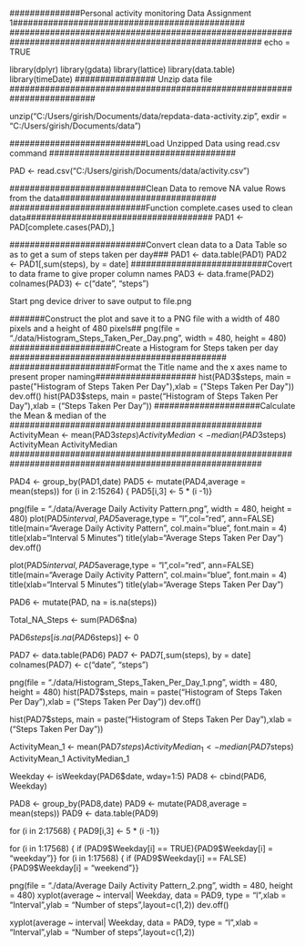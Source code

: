 ##############Personal activity monitoring Data Assignment 1##############################################
##########################################################################################################
echo = TRUE

library(dplyr)
library(gdata)
library(lattice)
library(data.table)
library(timeDate)
################ Unzip data file #########################################################################

unzip("C:/Users/girish/Documents/data/repdata-data-activity.zip", exdir = "C:/Users/girish/Documents/data")

###########################Load Unzipped Data using read.csv command #####################################

PAD <- read.csv("C:/Users/girish/Documents/data/activity.csv")

###########################Clean Data to remove NA value Rows from the data###############################
###########################Function complete.cases used to clean data#####################################
PAD1 <- PAD[complete.cases(PAD),]

###########################Convert clean data to a Data Table so as to get a sum of steps taken per day###
PAD1 <- data.table(PAD1)
PAD2 <- PAD1[,sum(steps), by = date]
###########################Covert to data frame to give proper column names
PAD3 <- data.frame(PAD2)
colnames(PAD3) <- c("date", "steps")

####### Start png device driver to save output to file.png#################################################
#######Construct the plot and save it to a PNG file with a width of 480 pixels and a height of 480 pixels##
png(file = "./data/Histogram_Steps_Taken_Per_Day.png", width = 480, height = 480)
#####################Create a Histogram for Steps taken per day ###########################################
#####################Format the Title name and the x axes name to present proper naming####################
hist(PAD3$steps, main = paste("Histogram of Steps Taken Per Day"),xlab = ("Steps Taken Per Day"))
dev.off()
hist(PAD3$steps, main = paste("Histogram of Steps Taken Per Day"),xlab = ("Steps Taken Per Day"))
#####################Calculate the Mean & median of the ##################################################
ActivityMean <- mean(PAD3$steps)
ActivityMedian <- median(PAD3$steps)
ActivityMean
ActivityMedian
##########################################################################################################

PAD4 <- group_by(PAD1,date)
PAD5 <- mutate(PAD4,average = mean(steps))
for (i in 2:15264) {
PAD5[i,3] <- 5 * (i -1)}

png(file = "./data/Average Daily Activity Pattern.png", width = 480, height = 480)
plot(PAD5$interval, PAD5$average,type = "l",col="red", ann=FALSE)
title(main="Average Daily Activity Pattern", col.main="blue", font.main = 4)
title(xlab="Interval 5 Minutes")
title(ylab="Average Steps Taken Per Day")
dev.off()

plot(PAD5$interval, PAD5$average,type = "l",col="red", ann=FALSE)
title(main="Average Daily Activity Pattern", col.main="blue", font.main = 4)
title(xlab="Interval 5 Minutes")
title(ylab="Average Steps Taken Per Day")

PAD6 <- mutate(PAD, na = is.na(steps))

Total_NA_Steps <- sum(PAD6$na)

PAD6$steps[is.na(PAD6$steps)] <- 0 

PAD7 <- data.table(PAD6)
PAD7 <- PAD7[,sum(steps), by = date]
colnames(PAD7) <- c("date", "steps")

png(file = "./data/Histogram_Steps_Taken_Per_Day_1.png", width = 480, height = 480)
hist(PAD7$steps, main = paste("Histogram of Steps Taken Per Day"),xlab = ("Steps Taken Per Day"))
dev.off()

hist(PAD7$steps, main = paste("Histogram of Steps Taken Per Day"),xlab = ("Steps Taken Per Day"))

ActivityMean_1 <- mean(PAD7$steps)
ActivityMedian_1 <- median(PAD7$steps)
ActivityMean_1
ActivityMedian_1

Weekday <- isWeekday(PAD6$date, wday=1:5)
PAD8 <- cbind(PAD6, Weekday)

PAD8 <- group_by(PAD8,date)
PAD9 <- mutate(PAD8,average = mean(steps))
PAD9 <- data.table(PAD9)

for (i in 2:17568) {
  PAD9[i,3] <- 5 * (i -1)}

for (i in 1:17568) {
  if (PAD9$Weekday[i] == TRUE){PAD9$Weekday[i] = "weekday"}}
for (i in 1:17568) {
  if (PAD9$Weekday[i] == FALSE){PAD9$Weekday[i] = "weekend"}}

png(file = "./data/Average Daily Activity Pattern_2.png", width = 480, height = 480)
xyplot(average ~ interval| Weekday, data = PAD9, type = "l",xlab = "Interval",ylab = "Number of steps",layout=c(1,2))
dev.off()

xyplot(average ~ interval| Weekday, data = PAD9, type = "l",xlab = "Interval",ylab = "Number of steps",layout=c(1,2))







